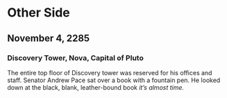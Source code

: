 # Other Side

## November 4, 2285

### Discovery Tower, Nova, Capital of Pluto

The entire top floor of Discovery tower was reserved for his offices and staff. Senator Andrew Pace sat over a book with a fountain pen. He looked down at the black, blank, leather-bound book _it’s almost time._ 